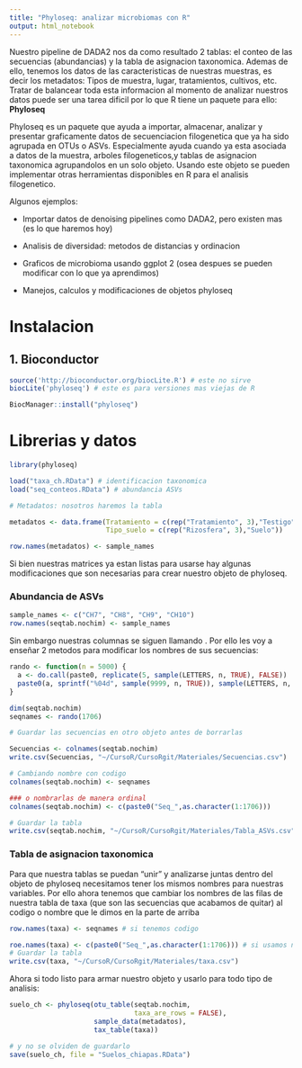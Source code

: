 ```yaml
---
title: "Phyloseq: analizar microbiomas con R"
output: html_notebook
---
```


Nuestro pipeline de DADA2 nos da como resultado 2 tablas: el conteo de las secuencias (abundancias) y la tabla de asignacion taxonomica. Ademas de ello, tenemos los datos de las caracteristicas de nuestras muestras, es decir los metadatos: Tipos de muestra, lugar, tratamientos, cultivos, etc. Tratar de balancear toda esta informacion al momento de analizar nuestros datos puede ser una tarea dificil por lo que R tiene un paquete para ello: __Phyloseq__

Phyloseq es un paquete que ayuda a importar, almacenar, analizar y presentar graficamente datos de secuenciacion filogenetica que ya ha sido agrupada en OTUs o ASVs. Especialmente ayuda cuando ya esta asociada a datos de la muestra, arboles filogeneticos,y tablas de asignacion taxonomica agrupandolos en un solo objeto. Usando este objeto se pueden implementar otras herramientas disponibles en R para el analisis filogenetico.

Algunos ejemplos:

* Importar datos de denoising pipelines como DADA2, pero existen mas (es lo que haremos hoy)

* Analisis de diversidad: metodos de distancias y ordinacion

* Graficos de microbioma usando ggplot 2 (osea despues se pueden modificar con lo que ya aprendimos)

* Manejos, calculos y modificaciones de objetos phyloseq

# Instalacion

## 1. Bioconductor 

```r
source('http://bioconductor.org/biocLite.R') # este no sirve
biocLite('phyloseq') # este es para versiones mas viejas de R

BiocManager::install("phyloseq")
```

# Librerias y datos

```r
library(phyloseq)

load("taxa_ch.RData") # identificacion taxonomica
load("seq_conteos.RData") # abundancia ASVs

# Metadatos: nosotros haremos la tabla

metadatos <- data.frame(Tratamiento = c(rep("Tratamiento", 3),"Testigo"),
                        Tipo_suelo = c(rep("Rizosfera", 3),"Suelo"))

row.names(metadatos) <- sample_names
```

Si bien nuestras matrices ya estan listas para usarse hay algunas modificaciones que son necesarias para crear nuestro objeto de phyloseq.

### Abundancia de ASVs
```r
sample_names <- c("CH7", "CH8", "CH9", "CH10")
row.names(seqtab.nochim) <- sample_names
```

Sin embargo nuestras columnas se siguen llamando . Por ello les voy a enseñar 2 metodos para modificar los nombres de sus secuencias:

```r
rando <- function(n = 5000) {
  a <- do.call(paste0, replicate(5, sample(LETTERS, n, TRUE), FALSE))
  paste0(a, sprintf("%04d", sample(9999, n, TRUE)), sample(LETTERS, n, TRUE))
}

dim(seqtab.nochim)
seqnames <- rando(1706)

# Guardar las secuencias en otro objeto antes de borrarlas

Secuencias <- colnames(seqtab.nochim)
write.csv(Secuencias, "~/CursoR/CursoRgit/Materiales/Secuencias.csv")

# Cambiando nombre con codigo
colnames(seqtab.nochim) <- seqnames

### o nombrarlas de manera ordinal
colnames(seqtab.nochim) <- c(paste0("Seq_",as.character(1:1706)))

# Guardar la tabla
write.csv(seqtab.nochim, "~/CursoR/CursoRgit/Materiales/Tabla_ASVs.csv")
```

### Tabla de asignacion taxonomica

Para que nuestra tablas se puedan "unir" y analizarse juntas dentro del objeto de phyloseq necesitamos tener los mismos nombres para nuestras variables. Por ello ahora tenemos que cambiar los nombres de las filas de nuestra tabla de taxa (que son las secuencias que acabamos de quitar) al codigo o nombre que le dimos en la parte de arriba

```r
row.names(taxa) <- seqnames # si tenemos codigo

roe.names(taxa) <- c(paste0("Seq_",as.character(1:1706))) # si usamos numeros
# Guardar la tabla
write.csv(taxa, "~/CursoR/CursoRgit/Materiales/taxa.csv")

```

Ahora si todo listo para armar nuestro objeto y usarlo para todo tipo de analisis:

```r
suelo_ch <- phyloseq(otu_table(seqtab.nochim,
                               taxa_are_rows = FALSE), 
                     sample_data(metadatos),
                     tax_table(taxa))

# y no se olviden de guardarlo
save(suelo_ch, file = "Suelos_chiapas.RData")
```

